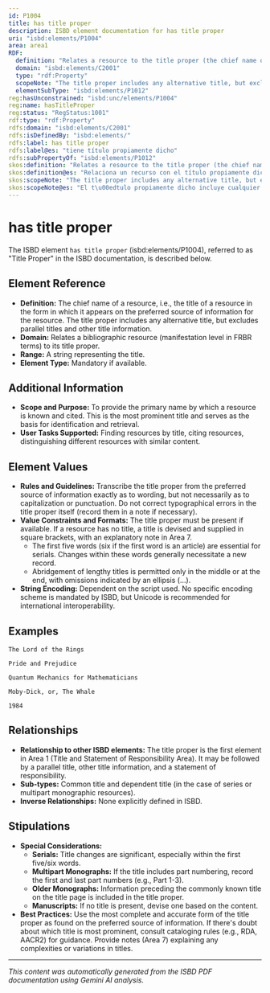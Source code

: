 ```yaml
---
id: P1004
title: has title proper
description: ISBD element documentation for has title proper
uri: "isbd:elements/P1004"
area: area1
RDF:
  definition: "Relates a resource to the title proper (the chief name of a resource, i.e. the title of a resource in the form in which it appears on the preferred source of information for the resource)."
  domain: "isbd:elements/C2001"
  type: "rdf:Property"
  scopeNote: "The title proper includes any alternative title, but excludes parallel titles and other title information. In the case of a section or some supplements and some titles of subseries or parts, the title proper can consist of two or more components: the common title (or the title of the main series or of the multipart monographic resource), the dependent title and the dependent title designation. For resources containing several individual works the title proper is the collective title. Resources containing several individual works and lacking a collective title are considered not to have a title proper. A series or subseries also has its own title proper."
  elementSubType: "isbd:elements/P1012"
reg:hasUnconstrained: "isbd:unc/elements/P1004"
reg:name: hasTitleProper
reg:status: "RegStatus:1001"
rdf:type: "rdf:Property"
rdfs:domain: "isbd:elements/C2001"
rdfs:isDefinedBy: "isbd:elements/"
rdfs:label: has title proper
rdfs:label@es: "tiene título propiamente dicho"
rdfs:subPropertyOf: "isbd:elements/P1012"
skos:definition: "Relates a resource to the title proper (the chief name of a resource, i.e. the title of a resource in the form in which it appears on the preferred source of information for the resource)."
skos:definition@es: "Relaciona un recurso con el título propiamente dicho (el nombre principal de un recurso, es decir, el título de un recurso en la forma en la que aparece en la fuente preferida de información para el recurso)."
skos:scopeNote: "The title proper includes any alternative title, but excludes parallel titles and other title information. In the case of a section or some supplements and some titles of subseries or parts, the title proper can consist of two or more components: the common title (or the title of the main series or of the multipart monographic resource), the dependent title and the dependent title designation. For resources containing several individual works the title proper is the collective title. Resources containing several individual works and lacking a collective title are considered not to have a title proper. A series or subseries also has its own title proper."
skos:scopeNote@es: "El t\u00edtulo propiamente dicho incluye cualquier t\u00edtulo alternativo, pero excluye t\u00edtulos paralelos e informaci\u00f3n complementaria del t\u00edtulo. En el caso de una secci\u00f3n o algunos suplementos y algunos t\u00edtulos de subseries o partes, el t\u00edtulo propiamente dicho puede consistir en dos o m\u00e1s componentes: el t\u00edtulo com\u00fan (o el t\u00edtulo de la serie principal o del recurso monogr\u00e1fico multiparte), el t\u00edtulo dependiente y la designaci\u00f3n del t\u00edtulo dependiente. Para recursos que contienen varias obras individuales, el t\u00edtulo propiamente dicho es el t\u00edtulo colectivo. Se considera que un recurso no tiene t\u00edtulo propiamente dicho cuando contiene varias obras individuales y no existe un t\u00edtulo colectivo. Una serie o subserie tiene tambi\u00e9n su t\u00edtulopropiamente dicho."
---
```

# has title proper

The ISBD element `has title proper` (isbd:elements/P1004), referred to as "Title Proper" in the ISBD documentation, is described below.

## Element Reference

- **Definition:** The chief name of a resource, i.e., the title of a resource in the form in which it appears on the preferred source of information for the resource.  The title proper includes any alternative title, but excludes parallel titles and other title information.
- **Domain:**  Relates a bibliographic resource (manifestation level in FRBR terms) to its title proper.
- **Range:** A string representing the title.
- **Element Type:**  Mandatory if available.


## Additional Information

- **Scope and Purpose:** To provide the primary name by which a resource is known and cited. This is the most prominent title and serves as the basis for identification and retrieval.
- **User Tasks Supported:** Finding resources by title, citing resources, distinguishing different resources with similar content.


## Element Values

- **Rules and Guidelines:** Transcribe the title proper from the preferred source of information exactly as to wording, but not necessarily as to capitalization or punctuation. Do not correct typographical errors in the title proper itself (record them in a note if necessary). 
- **Value Constraints and Formats:** The title proper must be present if available. If a resource has no title, a title is devised and supplied in square brackets, with an explanatory note in Area 7.   
    - The first five words (six if the first word is an article) are essential for serials. Changes within these words generally necessitate a new record.
    - Abridgement of lengthy titles is permitted only in the middle or at the end, with omissions indicated by an ellipsis (...).
- **String Encoding:**  Dependent on the script used. No specific encoding scheme is mandated by ISBD, but Unicode is recommended for international interoperability.


## Examples

```
The Lord of the Rings
```

```
Pride and Prejudice
```

```
Quantum Mechanics for Mathematicians
```

```
Moby-Dick, or, The Whale 
```

```
1984
```


## Relationships

- **Relationship to other ISBD elements:**  The title proper is the first element in Area 1 (Title and Statement of Responsibility Area). It may be followed by a parallel title, other title information, and a statement of responsibility.
- **Sub-types:** Common title and dependent title (in the case of series or multipart monographic resources).
- **Inverse Relationships:**  None explicitly defined in ISBD.


## Stipulations

- **Special Considerations:**
    - **Serials:** Title changes are significant, especially within the first five/six words.
    - **Multipart Monographs:**  If the title includes part numbering, record the first and last part numbers (e.g., Part 1-3).
    - **Older Monographs:**   Information preceding the commonly known title on the title page is included in the title proper.
    - **Manuscripts:**  If no title is present, devise one based on the content.
- **Best Practices:**  Use the most complete and accurate form of the title proper as found on the preferred source of information. If there's doubt about which title is most prominent, consult cataloging rules (e.g., RDA, AACR2) for guidance.  Provide notes (Area 7) explaining any complexities or variations in titles.


---

*This content was automatically generated from the ISBD PDF documentation using Gemini AI analysis.*

